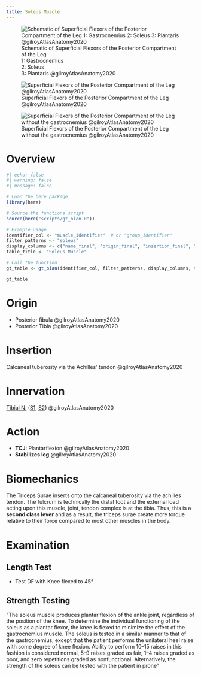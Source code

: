 ```yaml
---
title: Soleus Muscle
---
```



:::{layout-ncol="3"}

![Schematic of Superficial Flexors of the Posterior Compartment of the Leg </br> 1: Gastrocnemius </br> 2: Soleus </br> 3: Plantaris @gilroyAtlasAnatomy2020 ](/The Archive/Anatomy/Skeletal Muscles/Lower limb muscles/Knee and Lower Leg/Posterior compartment/images/gilroyatlas fig32.23a leg posterior compartment schematic.png)

![Superficial Flexors of the Posterior Compartment of the Leg @gilroyAtlasAnatomy2020](/The Archive/Anatomy/Skeletal Muscles/Lower limb muscles/Knee and Lower Leg/Posterior compartment/images/gilroyatlas fig32.23b leg superficial posterior compartment.png)

![Superficial Flexors of the Posterior Compartment of the Leg without the gastrocnemius @gilroyAtlasAnatomy2020](/The Archive/Anatomy/Skeletal Muscles/Lower limb muscles/Knee and Lower Leg/Posterior compartment/images/gilroyatlas fig32.23c leg superficial posterior compartment without gastroc.png)

:::

# Overview

```r
#| echo: false
#| warning: false
#| message: false

# Load the here package
library(here)

# Source the functions script
source(here("scripts/gt_oian.R"))

# Example usage
identifier_col <- "muscle_identifier"  # or "group_identifier"
filter_patterns <- "soleus"
display_columns <- c("name_final", "origin_final", "insertion_final", "innervation_final", "action_final")
table_title <- "Soleus Muscle"

# Call the function
gt_table <- gt_oian(identifier_col, filter_patterns, display_columns, table_title)

gt_table
```



# Origin {#origin}

- Posterior fibula @gilroyAtlasAnatomy2020
- Posterior Tibia @gilroyAtlasAnatomy2020  


# Insertion {#insertion}

Calcaneal tuberosity via the Achilles' tendon @gilroyAtlasAnatomy2020 

# Innervation {#innervation}

[Tibial N.]({{< var ref-tibial-nerve.path >}}) ([S1]({{< var ref-nerve-root.s1 >}}), [S2]({{< var ref-nerve-root.s2 >}})) @gilroyAtlasAnatomy2020 

# Action {#action}

- **TCJ**: Plantarflexion @gilroyAtlasAnatomy2020 
- **Stabilizes leg** @gilroyAtlasAnatomy2020 


# Biomechanics

The Triceps Surae inserts onto the calcaneal tuberosity via the achilles tendon.
The fulcrum is technically the distal foot and the external load acting upon this muscle, joint, tendon complex is at the tibia.
Thus, this is a **second class lever** and as a result, the triceps surae create more torque relative to their force compared to most other muscles in the body.


# Examination

## Length Test

- Test DF with Knee flexed to 45&deg;


## Strength Testing

"The soleus muscle produces plantar flexion of the ankle joint, regardless of the position of the knee. To determine the individual functioning of the soleus as a plantar flexor, the knee is flexed to minimize the effect of the gastrocnemius muscle. The soleus is tested in a similar manner to that of the gastrocnemius, except that the patient performs the unilateral heel raise with some degree of knee flexion. Ability to perform 10–15 raises in this fashion is considered normal, 5-9 raises graded as fair, 1–4 raises graded as poor, and zero repetitions graded as nonfunctional. Alternatively, the strength of the soleus can be tested with the patient in prone"